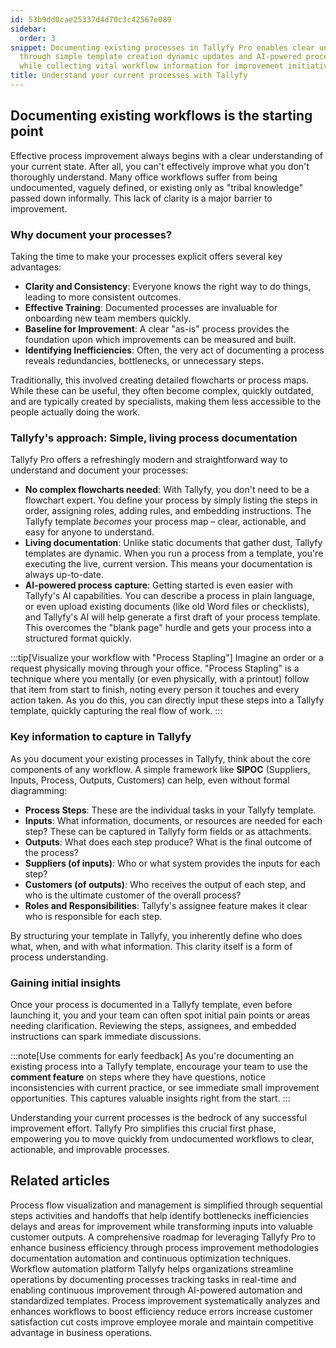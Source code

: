 ```yaml
---
id: 53b9dd0cae25337d4d70c3c42567e089
sidebar:
  order: 3
snippet: Documenting existing processes in Tallyfy Pro enables clear understanding
  through simple template creation dynamic updates and AI-powered process capture
  while collecting vital workflow information for improvement initiatives.
title: Understand your current processes with Tallyfy
---
```


## Documenting existing workflows is the starting point

Effective process improvement always begins with a clear understanding of your current state. After all, you can't effectively improve what you don't thoroughly understand. Many office workflows suffer from being undocumented, vaguely defined, or existing only as "tribal knowledge" passed down informally. This lack of clarity is a major barrier to improvement.

### Why document your processes?

Taking the time to make your processes explicit offers several key advantages:

-   **Clarity and Consistency**: Everyone knows the right way to do things, leading to more consistent outcomes.
-   **Effective Training**: Documented processes are invaluable for onboarding new team members quickly.
-   **Baseline for Improvement**: A clear "as-is" process provides the foundation upon which improvements can be measured and built.
-   **Identifying Inefficiencies**: Often, the very act of documenting a process reveals redundancies, bottlenecks, or unnecessary steps.

Traditionally, this involved creating detailed flowcharts or process maps. While these can be useful, they often become complex, quickly outdated, and are typically created by specialists, making them less accessible to the people actually doing the work.

### Tallyfy's approach: Simple, living process documentation

Tallyfy Pro offers a refreshingly modern and straightforward way to understand and document your processes:

-   **No complex flowcharts needed**: With Tallyfy, you don't need to be a flowchart expert. You define your process by simply listing the steps in order, assigning roles, adding rules, and embedding instructions. The Tallyfy template *becomes* your process map – clear, actionable, and easy for anyone to understand.
-   **Living documentation**: Unlike static documents that gather dust, Tallyfy templates are dynamic. When you run a process from a template, you're executing the live, current version. This means your documentation is always up-to-date.
-   **AI-powered process capture**: Getting started is even easier with Tallyfy's AI capabilities. You can describe a process in plain language, or even upload existing documents (like old Word files or checklists), and Tallyfy's AI will help generate a first draft of your process template. This overcomes the "blank page" hurdle and gets your process into a structured format quickly.

:::tip[Visualize your workflow with "Process Stapling"]
Imagine an order or a request physically moving through your office. "Process Stapling" is a technique where you mentally (or even physically, with a printout) follow that item from start to finish, noting every person it touches and every action taken. As you do this, you can directly input these steps into a Tallyfy template, quickly capturing the real flow of work.
:::

### Key information to capture in Tallyfy

As you document your existing processes in Tallyfy, think about the core components of any workflow. A simple framework like **SIPOC** (Suppliers, Inputs, Process, Outputs, Customers) can help, even without formal diagramming:

-   **Process Steps**: These are the individual tasks in your Tallyfy template.
-   **Inputs**: What information, documents, or resources are needed for each step? These can be captured in Tallyfy form fields or as attachments.
-   **Outputs**: What does each step produce? What is the final outcome of the process?
-   **Suppliers (of inputs)**: Who or what system provides the inputs for each step?
-   **Customers (of outputs)**: Who receives the output of each step, and who is the ultimate customer of the overall process?
-   **Roles and Responsibilities**: Tallyfy's assignee feature makes it clear who is responsible for each step.

By structuring your template in Tallyfy, you inherently define who does what, when, and with what information. This clarity itself is a form of process understanding.

### Gaining initial insights

Once your process is documented in a Tallyfy template, even before launching it, you and your team can often spot initial pain points or areas needing clarification. Reviewing the steps, assignees, and embedded instructions can spark immediate discussions.

:::note[Use comments for early feedback]
As you're documenting an existing process into a Tallyfy template, encourage your team to use the **comment feature** on steps where they have questions, notice inconsistencies with current practice, or see immediate small improvement opportunities. This captures valuable insights right from the start.
:::

Understanding your current processes is the bedrock of any successful improvement effort. Tallyfy Pro simplifies this crucial first phase, empowering you to move quickly from undocumented workflows to clear, actionable, and improvable processes.


## Related articles
<CardGrid>
<LinkTitleCard header="<b>Process Improvement > Understand process flow without flowcharts</b>" href="/products/pro/tutorials/how-to/process-improvement/understanding-process-flow-without-complex-flowcharts/" > Process flow visualization and management is simplified through sequential steps activities and handoffs that help identify bottlenecks inefficiencies delays and areas for improvement while transforming inputs into valuable customer outputs. </LinkTitleCard>
<LinkTitleCard header="<b>How To > Process improvement</b>" href="/products/pro/tutorials/how-to/process-improvement/" > A comprehensive roadmap for leveraging Tallyfy Pro to enhance business efficiency through process improvement methodologies documentation automation and continuous optimization techniques. </LinkTitleCard>
<LinkTitleCard header="<b>Introduction</b>" href="/products/pro/" > Workflow automation platform Tallyfy helps organizations streamline operations by documenting processes tracking tasks in real-time and enabling continuous improvement through AI-powered automation and standardized templates. </LinkTitleCard>
<LinkTitleCard header="<b>Process Improvement > What is process improvement?</b>" href="/products/pro/tutorials/how-to/process-improvement/what-is-process-improvement/" > Process improvement systematically analyzes and enhances workflows to boost efficiency reduce errors increase customer satisfaction cut costs improve employee morale and maintain competitive advantage in business operations. </LinkTitleCard>
</CardGrid>